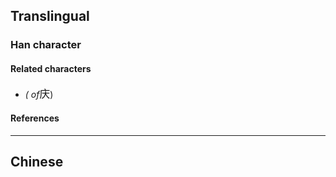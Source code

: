 {{also|慶}}
{{character info/new}}
==Translingual==
{{stroke order}}

===Han character===
{{Han char|rn=53|rad=广|as=03|sn=6|four=00284|canj=IK,XXIK|ids=⿸广大}}

====Related characters====
* {{l|mul|慶}} ''({{w|Traditional Chinese|Traditional form}} of ''<big>庆</big>)

====References====
{{Han ref|kx=0343.201|hdz=20873.070|uh=5E86}}

----

==Chinese==
{{zh-see|慶}}